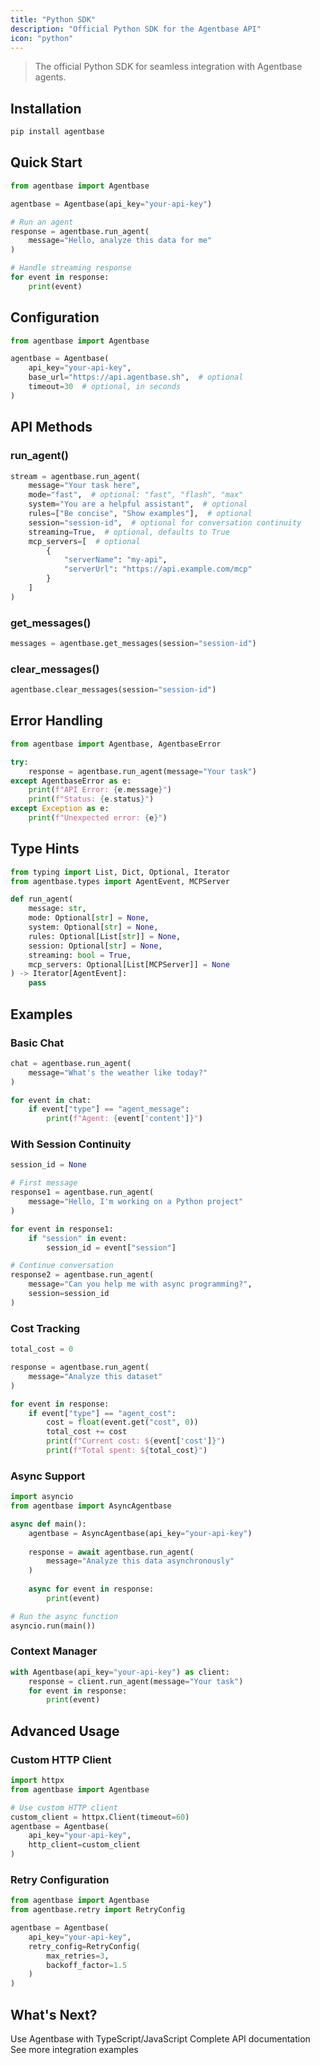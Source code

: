 ```yaml
---
title: "Python SDK"
description: "Official Python SDK for the Agentbase API"
icon: "python"
---
```


> The official Python SDK for seamless integration with Agentbase agents.

## Installation

```bash
pip install agentbase
```

## Quick Start

```python
from agentbase import Agentbase

agentbase = Agentbase(api_key="your-api-key")

# Run an agent
response = agentbase.run_agent(
    message="Hello, analyze this data for me"
)

# Handle streaming response
for event in response:
    print(event)
```

## Configuration

```python
from agentbase import Agentbase

agentbase = Agentbase(
    api_key="your-api-key",
    base_url="https://api.agentbase.sh",  # optional
    timeout=30  # optional, in seconds
)
```

## API Methods

### run_agent()

```python
stream = agentbase.run_agent(
    message="Your task here",
    mode="fast",  # optional: "fast", "flash", "max"
    system="You are a helpful assistant",  # optional
    rules=["Be concise", "Show examples"],  # optional
    session="session-id",  # optional for conversation continuity
    streaming=True,  # optional, defaults to True
    mcp_servers=[  # optional
        {
            "serverName": "my-api",
            "serverUrl": "https://api.example.com/mcp"
        }
    ]
)
```

### get_messages()

```python
messages = agentbase.get_messages(session="session-id")
```

### clear_messages()

```python
agentbase.clear_messages(session="session-id")
```

## Error Handling

```python
from agentbase import Agentbase, AgentbaseError

try:
    response = agentbase.run_agent(message="Your task")
except AgentbaseError as e:
    print(f"API Error: {e.message}")
    print(f"Status: {e.status}")
except Exception as e:
    print(f"Unexpected error: {e}")
```

## Type Hints

```python
from typing import List, Dict, Optional, Iterator
from agentbase.types import AgentEvent, MCPServer

def run_agent(
    message: str,
    mode: Optional[str] = None,
    system: Optional[str] = None,
    rules: Optional[List[str]] = None,
    session: Optional[str] = None,
    streaming: bool = True,
    mcp_servers: Optional[List[MCPServer]] = None
) -> Iterator[AgentEvent]:
    pass
```

## Examples

### Basic Chat

```python
chat = agentbase.run_agent(
    message="What's the weather like today?"
)

for event in chat:
    if event["type"] == "agent_message":
        print(f"Agent: {event['content']}")
```

### With Session Continuity

```python
session_id = None

# First message
response1 = agentbase.run_agent(
    message="Hello, I'm working on a Python project"
)

for event in response1:
    if "session" in event:
        session_id = event["session"]

# Continue conversation
response2 = agentbase.run_agent(
    message="Can you help me with async programming?",
    session=session_id
)
```

### Cost Tracking

```python
total_cost = 0

response = agentbase.run_agent(
    message="Analyze this dataset"
)

for event in response:
    if event["type"] == "agent_cost":
        cost = float(event.get("cost", 0))
        total_cost += cost
        print(f"Current cost: ${event['cost']}")
        print(f"Total spent: ${total_cost}")
```

### Async Support

```python
import asyncio
from agentbase import AsyncAgentbase

async def main():
    agentbase = AsyncAgentbase(api_key="your-api-key")
    
    response = await agentbase.run_agent(
        message="Analyze this data asynchronously"
    )
    
    async for event in response:
        print(event)

# Run the async function
asyncio.run(main())
```

### Context Manager

```python
with Agentbase(api_key="your-api-key") as client:
    response = client.run_agent(message="Your task")
    for event in response:
        print(event)
```

## Advanced Usage

### Custom HTTP Client

```python
import httpx
from agentbase import Agentbase

# Use custom HTTP client
custom_client = httpx.Client(timeout=60)
agentbase = Agentbase(
    api_key="your-api-key",
    http_client=custom_client
)
```

### Retry Configuration

```python
from agentbase import Agentbase
from agentbase.retry import RetryConfig

agentbase = Agentbase(
    api_key="your-api-key",
    retry_config=RetryConfig(
        max_retries=3,
        backoff_factor=1.5
    )
)
```

## What's Next?

<CardGroup cols={3}>
  <Card title="TypeScript SDK" icon="code" href="/sdk/typescript-sdk">
    Use Agentbase with TypeScript/JavaScript
  </Card>
  
  <Card title="API Reference" icon="code" href="/api/run-agent">
    Complete API documentation
  </Card>
  
  <Card title="Examples" icon="lightbulb" href="/api/api-call-example">
    See more integration examples
  </Card>
</CardGroup>